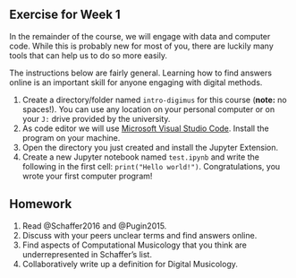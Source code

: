 ## Exercise for Week 1 {.unnumbered}

In the remainder of the course, we will engage with data and computer code.
While this is probably new for most of you, there are luckily many tools 
that can help us to do so more easily. 

The instructions below are fairly general. Learning how to find answers 
online is an important skill for anyone engaging with digital methods.

1. Create a directory/folder named `intro-digimus` for this course (**note:** no spaces!). 
   You can use any location on your personal computer 
   or on your `J:` drive provided by the university.
1. As code editor we will use [Microsoft Visual Studio Code](https://code.visualstudio.com/).
   Install the program on your machine. 
1. Open the directory you just created and install the Jupyter Extension.
1. Create a new Jupyter notebook named `test.ipynb` and write the following in the first cell:
   `print("Hello world!")`. Congratulations, you wrote your first computer program!

::: {.callout-tip}
# Homework
1. Read @Schaffer2016 and @Pugin2015. 
2. Discuss with your peers unclear terms and find answers online.
3. Find aspects of Computational Musicology that you think are 
   underrepresented in Schaffer's list.
4. Collaboratively write up a definition for Digital Musicology.
:::

